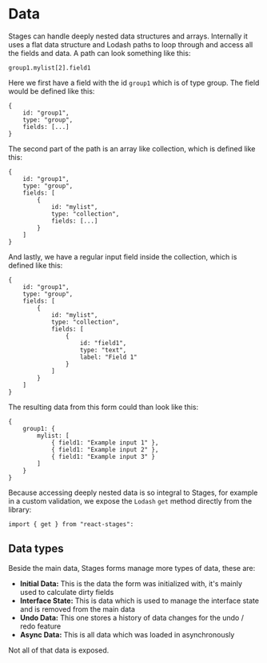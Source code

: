 # Data

Stages can handle deeply nested data structures and arrays. Internally it uses a flat data structure and 
Lodash paths to loop through and access all the fields and data. A path can look something like this:

```group1.mylist[2].field1```

Here we first have a field with the id `group1` which is of type group. The field would be defined like this:

```
{
    id: "group1",
    type: "group",
    fields: [...]
}
```

The second part of the path is an array like collection, which is defined like this:

```
{
    id: "group1",
    type: "group",
    fields: [
        {
            id: "mylist",
            type: "collection",
            fields: [...]
        }    
    ]
}
```

And lastly, we have a regular input field inside the collection, which is defined like this:

```
{
    id: "group1",
    type: "group",
    fields: [
        {
            id: "mylist",
            type: "collection",
            fields: [
                {
                    id: "field1",
                    type: "text",
                    label: "Field 1"
                }
            ]
        }    
    ]
}
```

The resulting data from this form could than look like this:

```
{
    group1: {
        mylist: [
            { field1: "Example input 1" },
            { field1: "Example input 2" },
            { field1: "Example input 3" }
        ]
    }
}
```

Because accessing deeply nested data is so integral to Stages, for example in a custom validation, 
we expose the `Lodash` `get` method directly from the library:

```import { get } from "react-stages":```

## Data types

Beside the main data, Stages forms manage more types of data, these are:

- **Initial Data:** This is the data the form was initialized with, it's mainly used to calculate dirty fields
- **Interface State:** This is data which is used to manage the interface state and is removed from the main data
- **Undo Data:** This one stores a history of data changes for the undo / redo feature
- **Async Data:** This is all data which was loaded in asynchronously

Not all of that data is exposed.